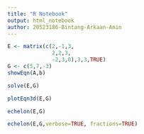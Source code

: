 ```yaml
---
title: "R Notebook"
output: html_notebook
author: 20523186-Bintang-Arkaan-Amin 
---
```


```r
E <- matrix(c(2,-1,3,
              2,2,3,
              -2,3,0),3,3,TRUE)
G <- c(5,7,-3)
showEqn(A,b)
```

```r
solve(E,G)
```

```r
plotEqn3d(E,G)
```

```r
echelon(E,G)
```

```r
echelon(E,G,verbose=TRUE, fractions=TRUE)
```

